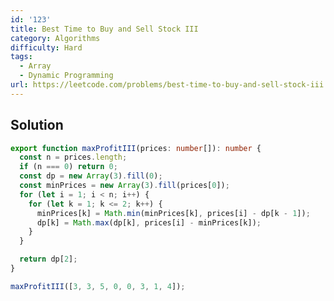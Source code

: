 ```yaml
---
id: '123'
title: Best Time to Buy and Sell Stock III
category: Algorithms
difficulty: Hard
tags:
  - Array
  - Dynamic Programming
url: https://leetcode.com/problems/best-time-to-buy-and-sell-stock-iii
---
```


## Solution

```typescript showLineNumbers
export function maxProfitIII(prices: number[]): number {
  const n = prices.length;
  if (n === 0) return 0;
  const dp = new Array(3).fill(0);
  const minPrices = new Array(3).fill(prices[0]);
  for (let i = 1; i < n; i++) {
    for (let k = 1; k <= 2; k++) {
      minPrices[k] = Math.min(minPrices[k], prices[i] - dp[k - 1]);
      dp[k] = Math.max(dp[k], prices[i] - minPrices[k]);
    }
  }

  return dp[2];
}

maxProfitIII([3, 3, 5, 0, 0, 3, 1, 4]);
```

